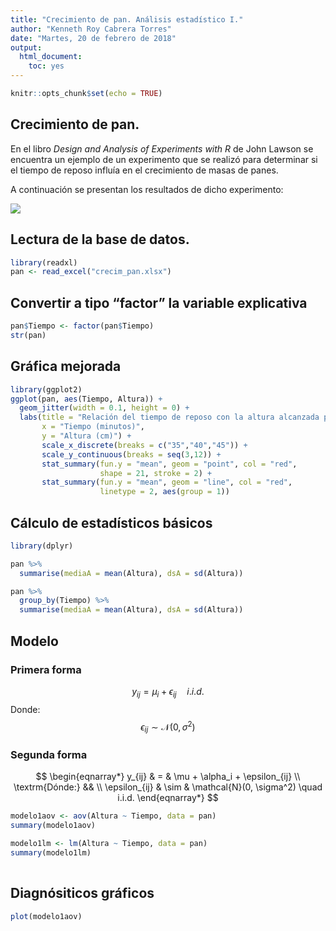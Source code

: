 ```yaml
---
title: "Crecimiento de pan. Análisis estadístico I."
author: "Kenneth Roy Cabrera Torres"
date: "Martes, 20 de febrero de 2018"
output: 
  html_document: 
    toc: yes
---
```


```r
knitr::opts_chunk$set(echo = TRUE)
```

## Crecimiento de pan.

En el libro _Design and Analysis of Experiments with R_ de John Lawson
se encuentra un ejemplo de un experimento que se realizó para
determinar si el tiempo de reposo influía en el crecimiento 
de masas de panes.

A continuación se presentan los resultados de dicho experimento:

![](crecimiento_pan.png)

## Lectura de la base de datos.

```r
library(readxl)
pan <- read_excel("crecim_pan.xlsx")
```


## Convertir a tipo "factor" la variable explicativa

```r
pan$Tiempo <- factor(pan$Tiempo)
str(pan)
```


## Gráfica mejorada

```r
library(ggplot2)
ggplot(pan, aes(Tiempo, Altura)) +
  geom_jitter(width = 0.1, height = 0) +
  labs(title = "Relación del tiempo de reposo con la altura alcanzada por el pan",
       x = "Tiempo (minutos)",
       y = "Altura (cm)") +
       scale_x_discrete(breaks = c("35","40","45")) +
       scale_y_continuous(breaks = seq(3,12)) +
       stat_summary(fun.y = "mean", geom = "point", col = "red", 
                    shape = 21, stroke = 2) +
       stat_summary(fun.y = "mean", geom = "line", col = "red",
                    linetype = 2, aes(group = 1)) 
```


## Cálculo de estadísticos básicos

```r
library(dplyr)

pan %>%
  summarise(mediaA = mean(Altura), dsA = sd(Altura))
```

```r
pan %>% 
  group_by(Tiempo) %>% 
  summarise(mediaA = mean(Altura), dsA = sd(Altura))
```

## Modelo

### Primera forma

$$
y_{ij} = \mu_i  + \epsilon_{ij} \quad i.i.d.
$$
Donde:
$$
\epsilon_{ij} \sim \mathcal{N}(0, \sigma^2)
$$

### Segunda forma

$$
\begin{eqnarray*}
y_{ij}  & = & \mu + \alpha_i + \epsilon_{ij} \\
\textrm{Dónde:} && \\
\epsilon_{ij} & \sim & \mathcal{N}(0, \sigma^2) \quad i.i.d.
\end{eqnarray*}
$$



```r
modelo1aov <- aov(Altura ~ Tiempo, data = pan)
summary(modelo1aov)
```

```r
modelo1lm <- lm(Altura ~ Tiempo, data = pan)
summary(modelo1lm)
                
```

## Diagnósiticos gráficos

```r
plot(modelo1aov)
```


